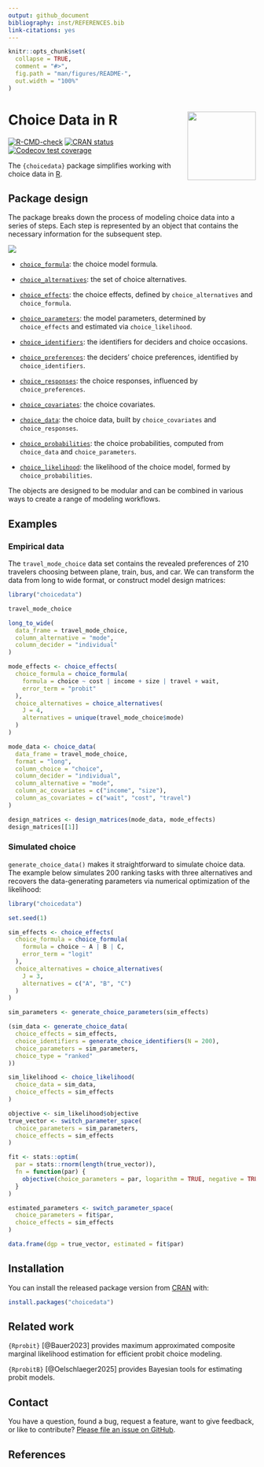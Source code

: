 ```yaml
---
output: github_document
bibliography: inst/REFERENCES.bib
link-citations: yes
---
```


<!-- README.md is generated from README.Rmd. Please edit that file -->

```r
knitr::opts_chunk$set(
  collapse = TRUE,
  comment = "#>",
  fig.path = "man/figures/README-",
  out.width = "100%"
)
```

# Choice Data in R <img src="man/figures/logo.png" align="right" height="139"/>

<!-- badges: start -->

[![R-CMD-check](https://github.com/loelschlaeger/choicedata/actions/workflows/R-CMD-check.yaml/badge.svg)](https://github.com/loelschlaeger/choicedata/actions/workflows/R-CMD-check.yaml) [![CRAN status](https://www.r-pkg.org/badges/version/choicedata)](https://CRAN.R-project.org/package=choicedata) [![Codecov test coverage](https://codecov.io/gh/loelschlaeger/choicedata/branch/master/graph/badge.svg)](https://app.codecov.io/gh/loelschlaeger/choicedata?branch=master)

<!-- badges: end -->

The `{choicedata}` package simplifies working with choice data in [R](https://www.r-project.org/).

## Package design

The package breaks down the process of modeling choice data into a series of steps. Each step is represented by an object that contains the necessary information for the subsequent step.

![](man/figures/choicedata_flowchart.png)

- [`choice_formula`](https://loelschlaeger.de/choicedata/reference/choice_formula.html): the choice model formula.

- [`choice_alternatives`](https://loelschlaeger.de/choicedata/reference/choice_alternatives.html): the set of choice alternatives.

- [`choice_effects`](https://loelschlaeger.de/choicedata/reference/choice_effects.html): the choice effects, defined by `choice_alternatives` and `choice_formula`.

- [`choice_parameters`](https://loelschlaeger.de/choicedata/reference/choice_parameters.html): the model parameters, determined by `choice_effects` and estimated via `choice_likelihood`.

- [`choice_identifiers`](https://loelschlaeger.de/choicedata/reference/choice_identifiers.html): the identifiers for deciders and choice occasions.

- [`choice_preferences`](https://loelschlaeger.de/choicedata/reference/choice_preferences.html): the deciders' choice preferences, identified by `choice_identifiers`.

- [`choice_responses`](https://loelschlaeger.de/choicedata/reference/choice_responses.html): the choice responses, influenced by `choice_preferences`.

- [`choice_covariates`](https://loelschlaeger.de/choicedata/reference/choice_covariates.html): the choice covariates.

- [`choice_data`](https://loelschlaeger.de/choicedata/reference/choice_data.html): the choice data, built by `choice_covariates` and `choice_responses`.

- [`choice_probabilities`](https://loelschlaeger.de/choicedata/reference/choice_probabilities.html): the choice probabilities, computed from `choice_data` and `choice_parameters`.

- [`choice_likelihood`](https://loelschlaeger.de/choicedata/reference/choice_likelihood.html): the likelihood of the choice model, formed by `choice_probabilities`.

The objects are designed to be modular and can be combined in various ways to create a range of modeling workflows.

## Examples

### Empirical data

The `travel_mode_choice` data set contains the revealed preferences of 210 travelers choosing between plane, train, bus, and car. We can transform the data from long to wide format, or construct model design matrices:

```r
library("choicedata")

travel_mode_choice

long_to_wide(
  data_frame = travel_mode_choice,
  column_alternative = "mode",
  column_decider = "individual"
)

mode_effects <- choice_effects(
  choice_formula = choice_formula(
    formula = choice ~ cost | income + size | travel + wait,
    error_term = "probit"
  ),
  choice_alternatives = choice_alternatives(
    J = 4,
    alternatives = unique(travel_mode_choice$mode)
  )
)

mode_data <- choice_data(
  data_frame = travel_mode_choice,
  format = "long",
  column_choice = "choice",
  column_decider = "individual",
  column_alternative = "mode",
  column_ac_covariates = c("income", "size"),
  column_as_covariates = c("wait", "cost", "travel")
)

design_matrices <- design_matrices(mode_data, mode_effects)
design_matrices[[1]]
```

### Simulated choice

`generate_choice_data()` makes it straightforward to simulate choice data. The example below simulates 200 ranking tasks with three alternatives and recovers the data-generating parameters via numerical optimization of the
likelihood:

```r
library("choicedata")

set.seed(1)

sim_effects <- choice_effects(
  choice_formula = choice_formula(
    formula = choice ~ A | B | C,
    error_term = "logit"
  ),
  choice_alternatives = choice_alternatives(
    J = 3,
    alternatives = c("A", "B", "C")
  )
)

sim_parameters <- generate_choice_parameters(sim_effects)

(sim_data <- generate_choice_data(
  choice_effects = sim_effects,
  choice_identifiers = generate_choice_identifiers(N = 200),
  choice_parameters = sim_parameters,
  choice_type = "ranked"
))

sim_likelihood <- choice_likelihood(
  choice_data = sim_data,
  choice_effects = sim_effects
)

objective <- sim_likelihood$objective
true_vector <- switch_parameter_space(
  choice_parameters = sim_parameters,
  choice_effects = sim_effects
)

fit <- stats::optim(
  par = stats::rnorm(length(true_vector)),
  fn = function(par) {
    objective(choice_parameters = par, logarithm = TRUE, negative = TRUE)
  }
)

estimated_parameters <- switch_parameter_space(
  choice_parameters = fit$par,
  choice_effects = sim_effects
)

data.frame(dgp = true_vector, estimated = fit$par)
```

## Installation

You can install the released package version from [CRAN](https://CRAN.R-project.org) with:

```r
install.packages("choicedata")
```

## Related work

`{Rprobit}` [@Bauer2023] provides maximum approximated composite marginal likelihood estimation for efficient probit choice modeling.  

`{RprobitB}` [@Oelschlaeger2025] provides Bayesian tools for estimating probit models.

## Contact

You have a question, found a bug, request a feature, want to give feedback, or like to contribute? [Please file an issue on GitHub](https://github.com/loelschlaeger/choicedata/issues/new/choose).

## References
